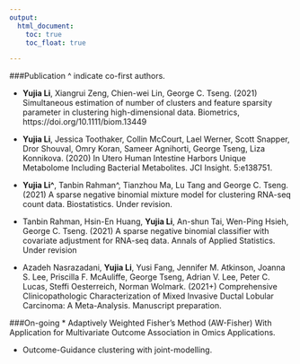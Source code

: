 ```yaml
---
output:
  html_document:
    toc: true
    toc_float: true

---
```






###Publication 
^ indicate co-first authors.

* **Yujia Li**, Xiangrui Zeng, Chien-wei Lin, George C. Tseng. (2021) Simultaneous estimation of number of clusters and feature sparsity parameter in clustering high-dimensional data. Biometrics, https://doi.org/10.1111/biom.13449

* **Yujia Li**, Jessica Toothaker, Collin McCourt, Lael Werner, Scott Snapper, Dror Shouval, Omry Koran, Sameer Agnihorti, George Tseng, Liza Konnikova. (2020) In Utero Human Intestine Harbors Unique Metabolome Including Bacterial Metabolites. JCI Insight. 5:e138751.

* **Yujia Li^**, Tanbin Rahman^, Tianzhou Ma, Lu Tang and George C. Tseng. (2021) A sparse negative binomial mixture model for clustering RNA-seq count data. Biostatistics. Under revision.

* Tanbin Rahman, Hsin-En Huang, **Yujia Li**, An-shun Tai, Wen-Ping Hsieh, George C. Tseng. (2021) A sparse negative binomial classifier with covariate adjustment for RNA-seq data. Annals of Applied Statistics. Under revision

* Azadeh Nasrazadani, **Yujia Li**, Yusi Fang, Jennifer M. Atkinson, Joanna S. Lee, Priscilla F. McAuliffe, George Tseng, Adrian V. Lee, Peter C. Lucas, Steffi Oesterreich, Norman Wolmark. (2021+) Comprehensive Clinicopathologic Characterization of Mixed Invasive Ductal Lobular Carcinoma: A Meta-Analysis. Manuscript preparation.
<br />

###On-going
* Adaptively Weighted Fisher’s Method (AW-Fisher) With Application for Multivariate Outcome Association in Omics Applications.

* Outcome-Guidance clustering with joint-modelling.

<br />


